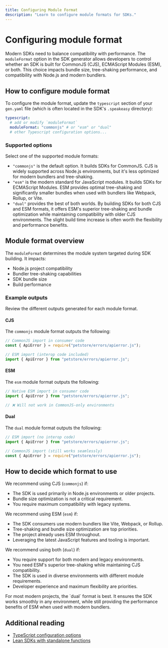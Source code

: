 ```yaml
---
title: Configuring Module Format
description: "Learn to configure module formats for SDKs."
---
```

    

# Configuring module format

Modern SDKs need to balance compatibility with performance. The `moduleFormat` option in the SDK generator allows developers to control whether an SDK is built for CommonJS (CJS), ECMAScript Modules (ESM), or both. This choice impacts bundle size, tree-shaking performance, and compatibility with Node.js and modern bundlers.

## How to configure module format

To configure the module format, update the `typescript` section of your `gen.yaml` file (which is often located in the SDK's `.speakeasy` directory):

```yaml <sdk-root>/.speakeasy/gen.yaml
typescript:
  # add or modify `moduleFormat`
  moduleFormat: "commonjs" # or "esm" or "dual"
  # other Typescript configuration options...
```

### Supported options

Select one of the supported module formats:

- `"commonjs"` is the default option. It builds SDKs for CommonJS. CJS is widely supported across Node.js environments, but it's less optimized for modern bundlers and tree-shaking.
- `"esm"` is the modern standard for JavaScript modules. It builds SDKs for ECMAScript Modules. ESM provides optimal tree-shaking and significantly smaller bundles when used with bundlers like Webpack, Rollup, or Vite.
- `"dual"` provides the best of both worlds. By building SDKs for both CJS and ESM formats, it offers  ESM's superior tree-shaking and bundle optimization while maintaining compatibility with older CJS environments. The slight build time increase is often worth the flexibility and performance benefits.

## Module format overview

The `moduleFormat` determines the module system targeted during SDK building. It impacts:

- Node.js project compatibility
- Bundler tree-shaking capabilities
- SDK bundle size
- Build performance

### Example outputs

Review the different outputs generated for each module format.

#### CJS

The `commonjs` module format outputs the following:

```javascript example.js
// CommonJS import in consumer code
const { ApiError } = require("petstore/errors/apierror.js");

// ESM import (interop code included)
import { ApiError } from "petstore/errors/apierror.js";
```

#### ESM

The `esm` module format outputs the following:

```javascript example.js
// Native ESM import in consumer code
import { ApiError } from "petstore/errors/apierror.js";

// ❌ Will not work in CommonJS-only environments
```

#### Dual

The `dual` module format outputs the following:

```javascript example.js
// ESM import (no interop code)
import { ApiError } from "petstore/errors/apierror.js";

// CommonJS import (still works seamlessly)
const { ApiError } = require("petstore/errors/apierror.js");
```

## How to decide which format to use

We recommend using CJS (`commonjs`) if:

- The SDK is used primarily in Node.js environments or older projects.
- Bundle size optimization is not a critical requirement.
- You require maximum compatibility with legacy systems.

We recommend using ESM (`esm`) if:

- The SDK consumers use modern bundlers like Vite, Webpack, or Rollup.
- Tree-shaking and bundle size optimization are top priorities.
- The project already uses ESM throughout.
- Leveraging the latest JavaScript features and tooling is important.

We recommend using both (`dual`) if:

- You require support for both modern and legacy environments.
- You need ESM's superior tree-shaking while maintaining CJS compatibility.
- The SDK is used in diverse environments with different module requirements.
- Developer experience and maximum flexibility are priorities.

<Callout title="Recommendation" type="info">
For most modern projects, the `dual` format is best. It ensures the SDK works smoothly in any environment, while still providing the performance benefits of ESM when used with modern bundlers.
</Callout>

## Additional reading

- [TypeScript configuration options](/docs/gen-reference/ts-config)
- [Lean SDKs with standalone functions](/post/standalone-functions)
